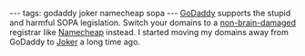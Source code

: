 ---
tags: godaddy joker namecheap sopa
---
[[GoDaddy]] supports the stupid and harmful SOPA legislation. Switch your domains to a [http://community.namecheap.com/blog/2011/12/22/we-say-no-to-sopa/ non-brain-damaged] registrar like [http://www.namecheap.com/ Namecheap] instead. I started moving my domains away from GoDaddy to [[Joker]] a long time ago.
